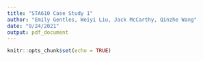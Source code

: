 ```yaml
---
title: "STA610 Case Study 1"
author: "Emily Gentles, Weiyi Liu, Jack McCarthy, Qinzhe Wang"
date: "9/24/2021"
output: pdf_document
---
```


```r
knitr::opts_chunk$set(echo = TRUE)
```
